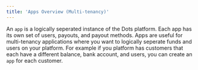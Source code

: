 ```yaml
---
title: 'Apps Overview (Multi-tenancy)'
---
```


An `app` is a logically seperated instance of the Dots platform. Each app has its own set of users, payouts, and payout methods. Apps are useful for multi-tenancy applications where you want to logically seperate funds and users on your platform. For example if you platform has customers that each have a different balance, bank account, and users, you can create an `app` for each customer.
